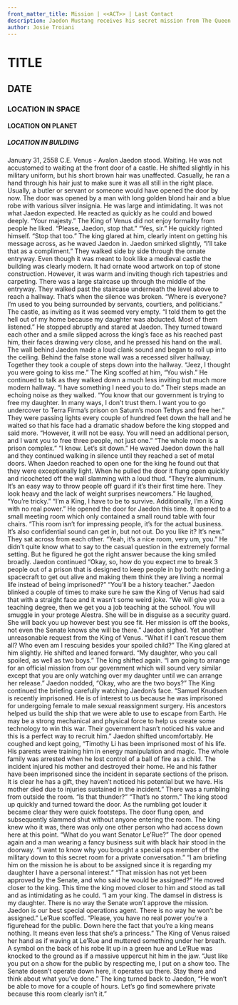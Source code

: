 ```yaml
---
front_matter_title: Mission | <<ACT>> | Last Contact
description: Jaedon Mustang receives his secret mission from The Queen of Venus.
author: Josie Troiani
---
```

# TITLE

## DATE

### LOCATION IN SPACE

#### LOCATION ON PLANET

##### LOCATION IN BUILDING

January 31, 2558 C.E.
Venus - Avalon
Jaedon stood. Waiting. He was not accustomed to waiting at the front door of a castle. He shifted slightly in his military uniform, but his short brown hair was unaffected. Casually, he ran a hand through his hair just to make sure it was all still in the right place. Usually, a butler or servant or someone would have opened the door by now. The door was opened by a man with long golden blond hair and a blue robe with various silver insignia. He was large and intimidating. It was not what Jaedon expected. He reacted as quickly as he could and bowed deeply. “Your majesty.”
The King of Venus did not enjoy formality from people he liked. “Please, Jaedon, stop that.”
“Yes, sir.” He quickly righted himself.
“Stop that too.” The king glared at him, clearly intent on getting his message across, as he waved Jaedon in.
Jaedon smirked slightly, “I’ll take that as a compliment.” They walked side by side through the ornate entryway. Even though it was meant to look like a medieval castle the building was clearly modern. It had ornate wood artwork on top of stone construction. However, it was warm and inviting though rich tapestries and carpeting. There was a large staircase up through the middle of the entryway. They walked past the staircase underneath the level above to reach a hallway. That’s when the silence was broken.
“Where is everyone? I’m used to you being surrounded by servants, courtiers, and politicians.” The castle, as inviting as it was seemed very empty.
“I told them to get the hell out of my home because my daughter was abducted. Most of them listened.” He stopped abruptly and stared at Jaedon. They turned toward each other and a smile slipped across the king’s face as his reached past him, their faces drawing very close, and he pressed his hand on the wall.
The wall behind Jaedon made a loud clank sound and began to roll up into the ceiling. Behind the false stone wall was a recessed silver hallway. Together they took a couple of steps down into the hallway. “Jeez, I thought you were going to kiss me.”
The King scoffed at him, “You wish.” He continued to talk as they walked down a much less inviting but much more modern hallway. “I have something I need you to do.” Their steps made an echoing noise as they walked. “You know that our government is trying to free my daughter. In many ways, I don’t trust them. I want you to go undercover to Terra Firma’s prison on Saturn’s moon Tethys and free her.” They were passing lights every couple of hundred feet down the hall and he waited so that his face had a dramatic shadow before the king stopped and said more. “However, it will not be easy. You will need an additional person, and I want you to free three people, not just one.”
“The whole moon is a prison complex.”
“I know. Let’s sit down.” He waved Jaedon down the hall and they continued walking in silence until they reached a set of metal doors. When Jaedon reached to open one for the king he found out that they were exceptionally light. When he pulled the door it flung open quickly and ricocheted off the wall slamming with a loud thud.
“They’re aluminum. It’s an easy way to throw people off guard if it’s their first time here. They look heavy and the lack of weight surprises newcomers.”
He laughed, “You’re tricky.”
“I’m a King, I have to be to survive. Additionally, I’m a King with no real power.” He opened the door for Jaedon this time. It opened to a small meeting room which only contained a small round table with four chairs. “This room isn’t for impressing people, it’s for the actual business. It’s also confidential sound can get in, but not out. Do you like it? It’s new.”
They sat across from each other. “Yeah, it’s a nice room, very um, you.” He didn’t quite know what to say to the casual question in the extremely formal setting. But he figured he got the right answer because the king smiled broadly. Jaedon continued “Okay, so, how do you expect me to break 3 people out of a prison that is designed to keep people in by both: needing a spacecraft to get out alive and making them think they are living a normal life instead of being imprisoned?”
“You’ll be a history teacher.” Jaedon blinked a couple of times to make sure he saw the King of Venus had said that with a straight face and it wasn’t some weird joke. “We will give you a teaching degree, then we get you a job teaching at the school. You will smuggle in your protege Alestra. She will be in disguise as a security guard. She will back you up however best you see fit. Her mission is off the books, not even the Senate knows she will be there.”
Jaedon sighed. Yet another unreasonable request from the King of Venus. “What if I can’t rescue them all? Who even am I rescuing besides your spoiled child?”
The King glared at him slightly. He shifted and leaned forward. “My daughter, who you call spoiled, as well as two boys.” The king shifted again. “I am going to arrange for an official mission from our government which will sound very similar except that you are only watching over my daughter until we can arrange her release.”
Jaedon nodded, “Okay, who are the two boys?”
The King continued the briefing carefully watching Jaedon’s face. “Samuel Knudsen is recently imprisoned. He is of interest to us because he was imprisoned for undergoing female to male sexual reassignment surgery. His ancestors helped us build the ship that we were able to use to escape from Earth. He may be a strong mechanical and physical force to help us create some technology to win this war. Their government hasn’t noticed his value and this is a perfect way to recruit him.” Jaedon shifted uncomfortably.
He coughed and kept going, “Timothy Li has been imprisoned most of his life. His parents were training him in energy manipulation and magic. The whole family was arrested when he lost control of a ball of fire as a child. The incident injured his mother and destroyed their home. He and his father have been imprisoned since the incident in separate sections of the prison. It is clear he has a gift, they haven’t noticed his potential but we have. His mother died due to injuries sustained in the incident.”
There was a rumbling from outside the room. “Is that thunder?”
“That’s no storm.” The king stood up quickly and turned toward the door. As the rumbling got louder it became clear they were quick footsteps. The door flung open, and subsequently slammed shut without anyone entering the room. The king knew who it was, there was only one other person who had access down here at this point. “What do you want Senator Le’Rue?”
The door opened again and a man wearing a fancy business suit with black hair stood in the doorway. “I want to know why you brought a special ops member of the military down to this secret room for a private conversation.”
“I am briefing him on the mission he is about to be assigned since it is regarding my daughter I have a personal interest.”
“That mission has not yet been approved by the Senate, and who said he would be assigned?” He moved closer to the king.
This time the king moved closer to him and stood as tall and as intimidating as he could. “I am your king. The damsel in distress is my daughter. There is no way the Senate won’t approve the mission. Jaedon is our best special operations agent. There is no way he won’t be assigned.”
Le’Rue scoffed. “Please, you have no real power you’re a figurehead for the public. Down here the fact that you’re a king means nothing. It means even less that she’s a princess.”
The King of Venus raised her hand as if waving at Le’Rue and muttered something under her breath. A symbol on the back of his robe lit up in a green hue and Le’Rue was knocked to the ground as if a massive uppercut hit him in the jaw. “Just like you put on a show for the public by respecting me, I put on a show too. The Senate doesn’t operate down here, it operates up there. Stay there and think about what you’ve done.” The king turned back to Jaedon, “He won’t be able to move for a couple of hours. Let’s go find somewhere private because this room clearly isn’t it.”
